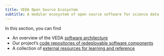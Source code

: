 ```yaml
---
title: VEDA Open Source Ecosystem
subtitle: A modular ecosystem of open source software for science data platforms
---
```


In this section, you can find

* An overview of the VEDA [software architecture](./architecture.qmd)
* Our project's [code repositories of redeployable software components](./repositories.qmd)
* A collection of [external resources for learning and reference](./external-resources.qmd)